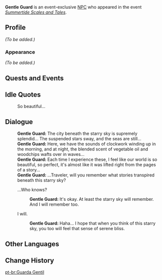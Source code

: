 {{Meta
<!-- Remove this template after adding the missing info -->
|missing_NPC_profile  = yes
}}
{{Character Infobox
|type             = Event NPC
|image            = NPC Gentle Guard.png
|realname         = <!-- Optional, if different from in-game name -->
|deceased         = <!-- Past (for deceased prior to events of the game) or free response -->
|region           = Simulanka<!-- Character's home/main nation -->
|location         = Simulanka<!-- Nation where you can find the character in the open world -->
|affiliation      = 
|title            = 

|ancestry         = <!-- Clan/family -->
|father           = 
|mother           = 
|spouse           = 
|sibling          = 
|child            = 
|relative         = 

|voiceEN          = 
|voiceCN          = 
|voiceJP          = 
|voiceKR          = 
}}
'''Gentle Guard''' is an event-exclusive [[NPC]] who appeared in the event ''[[Summertide Scales and Tales]]''.
<!--
==Location==
{{subst:#tag:gallery|
NPC Location {{subst:#titleparts:{{subst:PAGENAME}}}}.png{{subst:!}}{{subst:#titleparts:{{subst:PAGENAME}}}}'s location
NPC Location {{subst:#titleparts:{{subst:PAGENAME}}}} Context.png{{subst:!}}Additional context
}}
-->
==Profile==
<!--Detailed story/lore information goes here.-->
''(To be added.)''

===Appearance===
<!--Keep appearance section short and concise. Limit to 2 paragraphs with 3-4 sentences each.-->
''(To be added.)''

==Quests and Events==
{{Quests and Events}}

==Idle Quotes==
{{Dialogue Start}}
: {{DIcon|Idle}} So beautiful...
{{Dialogue End}}

==Dialogue==
{{Dialogue Start}}
:'''Gentle Guard:''' The city beneath the starry sky is supremely splendid... The suspended stars sway, and the seas are still...
:'''Gentle Guard:''' Here, we have the sounds of clockwork winding up in the morning, and at night, the blended scent of vegetable oil and woodchips wafts over in waves...
:'''Gentle Guard:''' Each time I experience these, I feel like our world is so beautiful, so perfect, it's almost like it was lifted right from the pages of a story...
:'''Gentle Guard:''' ...Traveler, will you remember what stories transpired beneath this starry sky?
:{{DIcon}} ...Who knows?
::'''Gentle Guard:''' It's okay. At least the starry sky will remember. And I will remember too.
:{{DIcon}} I will.
::'''Gentle Guard:''' Haha... I hope that when you think of this starry sky, you too will feel that sense of serene bliss.
{{Dialogue End}}

==Other Languages==
{{Other Languages|default_hidden=1
|en       = Gentle Guard
|zhs      = 温柔的守卫
|zhs_rm   = Wēnróu de Shǒuwèi
|zht      = 溫柔的守衛
|zht_rm   = Wēnróu de Shǒuwèi
|ja       = 優しい守衛
|ja_rm    = Yasashii Shuei
|ko       = 상냥한 경비병
|ko_rm    = Sangnyanghan Gyeongbibyeong
|es       = Guardia amable
|fr       = Garde sympathique
|ru       = Добрый стражник
|th       = ทหารรักษาการณ์ผู้อ่อนโยน
|th_rm    = 
|vi       = Vệ Binh Điềm Đạm
|de       = Sanftmütige Wache
|id       = Penjaga yang Lemah Lembut
|pt       = Guarda Gentil
|tr       = Kibar Muhafız
|it       = Guardia gentile
}}

==Change History==
{{Change History|4.8}}
<!--
==References==
{{Reflist}}
-->

[[pt-br:Guarda Gentil]]